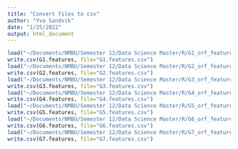 ```yaml
---
title: "Convert files to csv"
author: "Yva Sandvik"
date: "1/25/2022"
output: html_document
---
```


```r
load("~/Documents/NMBU/Semester 12/Data Science Master/R/G1_orf_features.RData")
write.csv(G1.features, file="G1.features.csv")
load("~/Documents/NMBU/Semester 12/Data Science Master/R/G2_orf_features.RData")
write.csv(G2.features, file="G2.features.csv")
load("~/Documents/NMBU/Semester 12/Data Science Master/R/G3_orf_features.RData")
write.csv(G3.features, file="G3.features.csv")
load("~/Documents/NMBU/Semester 12/Data Science Master/R/G4_orf_features.RData")
write.csv(G4.features, file="G4.features.csv")
load("~/Documents/NMBU/Semester 12/Data Science Master/R/G5_orf_features.RData")
write.csv(G5.features, file="G5.features.csv")
load("~/Documents/NMBU/Semester 12/Data Science Master/R/G6_orf_features.RData")
write.csv(G6.features, file="G6.features.csv")
load("~/Documents/NMBU/Semester 12/Data Science Master/R/G7_orf_features.RData")
write.csv(G7.features, file="G7.features.csv")
```
